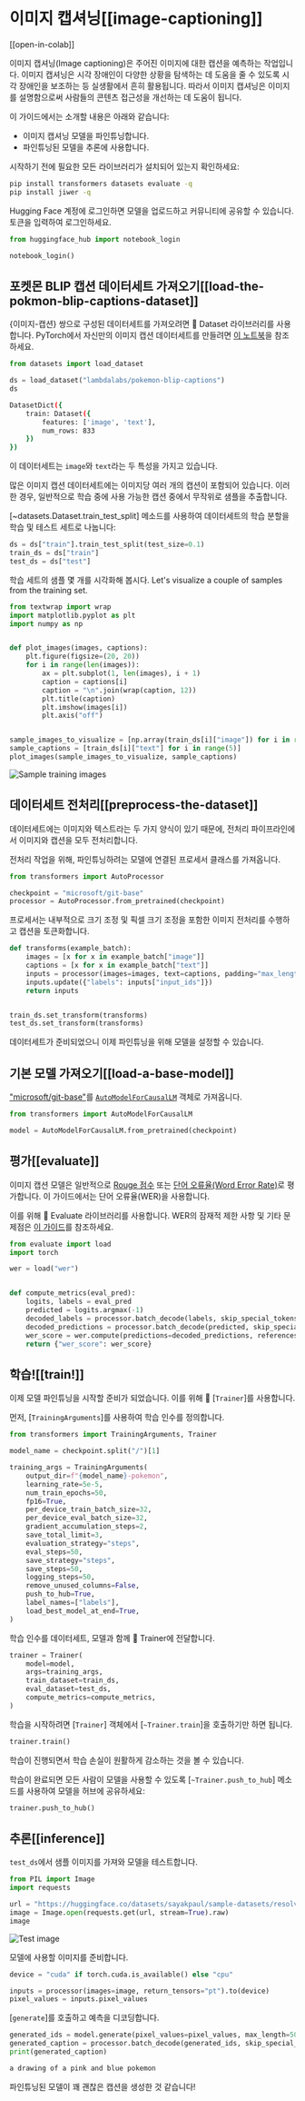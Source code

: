 <!--Copyright 2023 The HuggingFace Team. All rights reserved.

Licensed under the Apache License, Version 2.0 (the "License"); you may not use this file except in compliance with
the License. You may obtain a copy of the License at

http://www.apache.org/licenses/LICENSE-2.0

Unless required by applicable law or agreed to in writing, software distributed under the License is distributed on
an "AS IS" BASIS, WITHOUT WARRANTIES OR CONDITIONS OF ANY KIND, either express or implied. See the License for the
specific language governing permissions and limitations under the License.
-->


# 이미지 캡셔닝[[image-captioning]]

[[open-in-colab]]

이미지 캡셔닝(Image captioning)은 주어진 이미지에 대한 캡션을 예측하는 작업입니다. 
이미지 캡셔닝은 시각 장애인이 다양한 상황을 탐색하는 데 도움을 줄 수 있도록 시각 장애인을 보조하는 등 실생활에서 흔히 활용됩니다. 
따라서 이미지 캡셔닝은 이미지를 설명함으로써 사람들의 콘텐츠 접근성을 개선하는 데 도움이 됩니다.

이 가이드에서는 소개할 내용은 아래와 같습니다:

* 이미지 캡셔닝 모델을 파인튜닝합니다.
* 파인튜닝된 모델을 추론에 사용합니다.

시작하기 전에 필요한 모든 라이브러리가 설치되어 있는지 확인하세요:

```bash
pip install transformers datasets evaluate -q
pip install jiwer -q
```

Hugging Face 계정에 로그인하면 모델을 업로드하고 커뮤니티에 공유할 수 있습니다. 
토큰을 입력하여 로그인하세요.


```python
from huggingface_hub import notebook_login

notebook_login()
```

## 포켓몬 BLIP 캡션 데이터세트 가져오기[[load-the-pokmon-blip-captions-dataset]]

{이미지-캡션} 쌍으로 구성된 데이터세트를 가져오려면 🤗 Dataset 라이브러리를 사용합니다. 
PyTorch에서 자신만의 이미지 캡션 데이터세트를 만들려면 [이 노트북](https://github.com/NielsRogge/Transformers-Tutorials/blob/master/GIT/Fine_tune_GIT_on_an_image_captioning_dataset.ipynb)을 참조하세요. 


```python
from datasets import load_dataset

ds = load_dataset("lambdalabs/pokemon-blip-captions")
ds
```
```bash
DatasetDict({
    train: Dataset({
        features: ['image', 'text'],
        num_rows: 833
    })
})
```

이 데이터세트는 `image`와 `text`라는 두 특성을 가지고 있습니다.

<Tip>

많은 이미지 캡션 데이터세트에는 이미지당 여러 개의 캡션이 포함되어 있습니다. 
이러한 경우, 일반적으로 학습 중에 사용 가능한 캡션 중에서 무작위로 샘플을 추출합니다. 

</Tip>

[~datasets.Dataset.train_test_split] 메소드를 사용하여 데이터세트의 학습 분할을 학습 및 테스트 세트로 나눕니다:


```python
ds = ds["train"].train_test_split(test_size=0.1)
train_ds = ds["train"]
test_ds = ds["test"]
```

학습 세트의 샘플 몇 개를 시각화해 봅시다.
Let's visualize a couple of samples from the training set. 


```python
from textwrap import wrap
import matplotlib.pyplot as plt
import numpy as np


def plot_images(images, captions):
    plt.figure(figsize=(20, 20))
    for i in range(len(images)):
        ax = plt.subplot(1, len(images), i + 1)
        caption = captions[i]
        caption = "\n".join(wrap(caption, 12))
        plt.title(caption)
        plt.imshow(images[i])
        plt.axis("off")


sample_images_to_visualize = [np.array(train_ds[i]["image"]) for i in range(5)]
sample_captions = [train_ds[i]["text"] for i in range(5)]
plot_images(sample_images_to_visualize, sample_captions)
```
    
<div class="flex justify-center">
    <img src="https://huggingface.co/datasets/huggingface/documentation-images/resolve/main/transformers/tasks/sample_training_images_image_cap.png" alt="Sample training images"/>
</div>

## 데이터세트 전처리[[preprocess-the-dataset]]

데이터세트에는 이미지와 텍스트라는 두 가지 양식이 있기 때문에, 전처리 파이프라인에서 이미지와 캡션을 모두 전처리합니다.

전처리 작업을 위해, 파인튜닝하려는 모델에 연결된 프로세서 클래스를 가져옵니다. 

```python
from transformers import AutoProcessor

checkpoint = "microsoft/git-base"
processor = AutoProcessor.from_pretrained(checkpoint)
```

프로세서는 내부적으로 크기 조정 및 픽셀 크기 조정을 포함한 이미지 전처리를 수행하고 캡션을 토큰화합니다. 

```python
def transforms(example_batch):
    images = [x for x in example_batch["image"]]
    captions = [x for x in example_batch["text"]]
    inputs = processor(images=images, text=captions, padding="max_length")
    inputs.update({"labels": inputs["input_ids"]})
    return inputs


train_ds.set_transform(transforms)
test_ds.set_transform(transforms)
```

데이터세트가 준비되었으니 이제 파인튜닝을 위해 모델을 설정할 수 있습니다.

## 기본 모델 가져오기[[load-a-base-model]]

["microsoft/git-base"](https://huggingface.co/microsoft/git-base)를 [`AutoModelForCausalLM`](https://huggingface.co/docs/transformers/model_doc/auto#transformers.AutoModelForCausalLM) 객체로 가져옵니다.


```python
from transformers import AutoModelForCausalLM

model = AutoModelForCausalLM.from_pretrained(checkpoint)
```

## 평가[[evaluate]]

이미지 캡션 모델은 일반적으로 [Rouge 점수](https://huggingface.co/spaces/evaluate-metric/rouge) 또는 [단어 오류율(Word Error Rate)](https://huggingface.co/spaces/evaluate-metric/wer)로 평가합니다. 
이 가이드에서는 단어 오류율(WER)을 사용합니다. 

이를 위해 🤗 Evaluate 라이브러리를 사용합니다. 
WER의 잠재적 제한 사항 및 기타 문제점은 [이 가이드](https://huggingface.co/spaces/evaluate-metric/wer)를 참조하세요. 


```python
from evaluate import load
import torch

wer = load("wer")


def compute_metrics(eval_pred):
    logits, labels = eval_pred
    predicted = logits.argmax(-1)
    decoded_labels = processor.batch_decode(labels, skip_special_tokens=True)
    decoded_predictions = processor.batch_decode(predicted, skip_special_tokens=True)
    wer_score = wer.compute(predictions=decoded_predictions, references=decoded_labels)
    return {"wer_score": wer_score}
```

## 학습![[train!]]

이제 모델 파인튜닝을 시작할 준비가 되었습니다. 이를 위해 🤗 [`Trainer`]를 사용합니다. 

먼저, [`TrainingArguments`]를 사용하여 학습 인수를 정의합니다.


```python
from transformers import TrainingArguments, Trainer

model_name = checkpoint.split("/")[1]

training_args = TrainingArguments(
    output_dir=f"{model_name}-pokemon",
    learning_rate=5e-5,
    num_train_epochs=50,
    fp16=True,
    per_device_train_batch_size=32,
    per_device_eval_batch_size=32,
    gradient_accumulation_steps=2,
    save_total_limit=3,
    evaluation_strategy="steps",
    eval_steps=50,
    save_strategy="steps",
    save_steps=50,
    logging_steps=50,
    remove_unused_columns=False,
    push_to_hub=True,
    label_names=["labels"],
    load_best_model_at_end=True,
)
```

학습 인수를 데이터세트, 모델과 함께 🤗 Trainer에 전달합니다. 

```python
trainer = Trainer(
    model=model,
    args=training_args,
    train_dataset=train_ds,
    eval_dataset=test_ds,
    compute_metrics=compute_metrics,
)
```

학습을 시작하려면 [`Trainer`] 객체에서 [`~Trainer.train`]을 호출하기만 하면 됩니다.

```python 
trainer.train()
```

학습이 진행되면서 학습 손실이 원활하게 감소하는 것을 볼 수 있습니다.

학습이 완료되면 모든 사람이 모델을 사용할 수 있도록 [`~Trainer.push_to_hub`] 메소드를 사용하여 모델을 허브에 공유하세요:


```python
trainer.push_to_hub()
```

## 추론[[inference]]

`test_ds`에서 샘플 이미지를 가져와 모델을 테스트합니다.


```python
from PIL import Image
import requests

url = "https://huggingface.co/datasets/sayakpaul/sample-datasets/resolve/main/pokemon.png"
image = Image.open(requests.get(url, stream=True).raw)
image
```

<div class="flex justify-center">
    <img src="https://huggingface.co/datasets/huggingface/documentation-images/resolve/main/transformers/tasks/test_image_image_cap.png" alt="Test image"/>
</div>
    
모델에 사용할 이미지를 준비합니다.

```python
device = "cuda" if torch.cuda.is_available() else "cpu"

inputs = processor(images=image, return_tensors="pt").to(device)
pixel_values = inputs.pixel_values
```

[`generate`]를 호출하고 예측을 디코딩합니다.

```python
generated_ids = model.generate(pixel_values=pixel_values, max_length=50)
generated_caption = processor.batch_decode(generated_ids, skip_special_tokens=True)[0]
print(generated_caption)
```
```bash
a drawing of a pink and blue pokemon
```

파인튜닝된 모델이 꽤 괜찮은 캡션을 생성한 것 같습니다!
